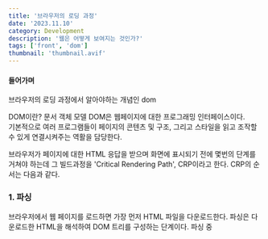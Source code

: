 ```yaml
---
title: '브라우저의 로딩 과정'
date: '2023.11.10'
category: Development
description: '웹은 어떻게 보여지는 것인가?'
tags: ['front', 'dom']
thumbnail: 'thumbnail.avif'
---
```


#### 들어가며
브라우저의 로딩 과정에서 알아야하는 개념인 dom

DOM이란?  문서 객체 모델 DOM은 웹페이지에 대한 프로그래밍 인터페이스이다.  
기본적으로 여러 프로그램들이 페이지의 콘텐츠 및 구조, 그리고 스타일을 읽고 조작할 수 있게 연결시켜주는 역활을 담당한다.

브라우저가 페이지에 대한 HTML 응답을 받으며 화면에 표시되기 전에 몇번의 단계를 거쳐야 하는데 그 빌드과정을 'Critical Rendering Path', CRP이라고 한다. CRP의 순서는 다음과 같다.


### 1. 파싱
브라우저에서 웹 페이지를 로드하면 가장 먼저 HTML 파일을 다운로드한다. 파싱은 다운로드한 HTML을 해석하여 DOM 트리를 구성하는 단계이다. 파싱 중  <script />, <link />, <img />를 발견하면 각 리소스를 요청하고 다운로드한다. HTML 또는 리소스에 CSS가 포함된 경우에는 CSSOM 트리 구성 작업도 함께 진행한다. DOM 트리 및 CSSOM 트리가 구성되는 방법은 다음과 같다.



#### DOM 트리 구성
다운로드한 HTML을 해석해 DOM을 생성한 후, 각 DOM 객체를 트리 데이터 구조로 연결해 부모-자식 관계를 갖도록 만든다.
파싱이 일어나면 HTML을 해석해 DOM을 생성한 후, 각 DOM 객체를 트리 데이터 구조로 연결해 부모-자식 관계를 갖도록 만든다.  
각 태그가 DOM 트리의 노드로 생성되고 자식 노드를 참조한다.
![](/images/article/crp/dom-tree.png)

#### CSSOM 트리 구성
style.css처럼 외부 스타일시트 파일이나 내부 스타일시트가 포함되어 있을 경우, CSS를 해석해 CSSOM 트리를 구성한다.
![](/images/article/crp/cssom-tree.png)




### 2. 스타일

파싱 단계에서 생성된 DOM, CSSOM 트리를 가지고 스타일을 매칭시켜주는 과정을 거쳐 렌더 트리를 구성한다. 아래 이미지 처럼 DOM 트리와 CSSOM 트리를 조합해 렌더 트리가 구성되는 과정을 보여준다.
![](/images/article/crp/thumbnail.avif)


### 3. 레이아웃
레이아웃 단계에서는 렌더 트리를 기반으로 각 요소의 크기와 위치를 계산하여 레이아웃을 구성한다.
노드의 정확한 크기와 위치를 파악하기 위해 루트부터 노드를 순회하면서 계산하고, 레이아웃 결과로 각 노드의 정확한 위치와 크기를 픽셀값으로 렌더트리에 반영한다. 
> 만약 CSS에서 크기 값을 %로 지정하였다면, 레이아웃 단계를 거친 후 % 값은 계산되고 측정 가능한 픽셀 단위로 변환된다.



### 4. 페인트

레이아웃 단계에서 렌더 트리의 각 노드를 화면상의 실제 픽셀로 변환한다.
포토샵의 레이어처럼 생성되어 개별 레이어로 관리된다. 따라서 다른 레이어에 다시 칠할 필요 없이 한 레이어만 변경하는 것이 가능하다. 이 과정을 페인트라고 한다.  
> 단, 각각의 엘리먼트가 모두 레이어가 되는 것은 아니다.

![](/images/article/crp/paint.png)



### 5. 합성 & 렌더
페인트 단계에서 생성된 레이어를 합성하여 스크린을 업데이트한다. 합성과 렌더 단계가 끝나면 화면에서 웹 페이지를 볼 수 있다.

다양한 페인트 레이어를 가져와 컴포지터 전용 속성을 적용하고 이를 하나의 이미지로 변환한다. 이는 기본적으로 레이어를 쌓아서 사진을 찍는 것과 같다. 합성과 렌더 단계가 끝나면 화면에서 이 이미지가 화면에 렌더링된다.
![](/images/article/crp/composite.png)

#### 리플로우, 리페인트
 브라우저 로딩 과정 중 스타일 이후의 과정(스타일 -> 레이아웃 -> 페인트 -> 합성)을 렌더링이라고 하는데, 
 이 렌더링 과정은 상황에 따라 반복하여 발생할 수 있다. 스타일 단계에서 구성되는 렌더 트리는 자바스크립트에 의해 DOM 트리, CSSOM 트리가 변경될 때 다시 재구성된다. DOM이 추가/삭제되거나 요소에 기하적인 영향(높이, 넓이, 위치)을 주는 CSS 속성값을 변경하는 경우, 렌더 트리가 다시 재구성된다. 즉, 레이아웃부터 이후 과정을 다시 수행하며 이것을 리플로우라고 한다(또는 레이아웃).

```js
// Reflow를 발생시키는 속성
position / width / height / margin / padding / display / top / left / right / bottom /  border / border-width / text-shadow ...
```

레이아웃은 요소에 기하적인 영향을 주는 CSS 속성값을 변경할 때 발생한다고 하였는데, 반대로 영향을 주지 않는 CSS 속성값을 변경하면 레이아웃 과정을 건너뛴다. 페인트부터 수행하며 이를 리페인트라고 한다.

```js
// Repaint를 발생시키는 속성
color / border-style / background / outline / box-shadow ...
```

----
#### reference
- [성능 최적화](https://ui.toast.com/fe-guide/ko_PERFORMANCE)
